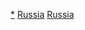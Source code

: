 {{Commons category|Russian diaspora}}

[[Category:俄罗斯人|*]]
[[Category:海外歐洲人|Russia]]
[[Category:海外亞洲人|Russia]]